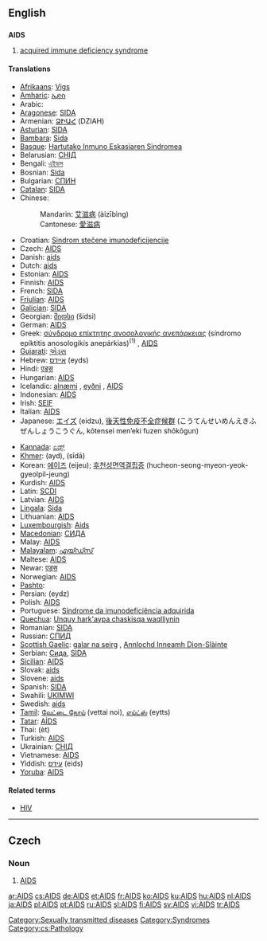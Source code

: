 {{see|aids}}
==English==
{{wikipedia}}

==={{acronym}}===
'''AIDS'''

# {{disease}} [[acquired immune deficiency syndrome]]

====Translations====
{{trans-top|acquired immune deficiency syndrome}}
* [[Afrikaans]]: [[Vigs]]
* [[Amharic]]: [[ኤድስ]]
* Arabic: {{ARchar|[[متلازمة نقص المناعة المكتسبة]]}} {{f}}
* [[Aragonese]]: [[SIDA]]
* Armenian: [[ՁԻԱՀ]] (DZIAH)
* [[Asturian]]: [[SIDA]]
* [[Bambara]]: [[Sida]]
* [[Basque]]: [[Hartutako Inmuno Eskasiaren Sindromea]]
* Belarusian: [[СНІД]]
* Bengali: [[এইডস]]
* Bosnian: [[Sida]]
* Bulgarian: [[СПИН]]
* [[Catalan]]: [[SIDA]] {{m}}
* Chinese:
*: Mandarin: [[艾滋病]] (àizībìng) <!-- for full name see [[acquired immune deficiency syndrome]]-->
*: Cantonese: [[愛滋病]]
* Croatian: [[Sindrom stečene imunodeficijencije]] {{m}}
* Czech: [[#Czech|AIDS]]
* Danish: [[aids]]
* Dutch: [[aids]] {{m}}
* Estonian: [[#Estonian|AIDS]]
* Finnish: [[AIDS#Finnish|AIDS]]
* French: [[SIDA]] {{m}}
* [[Friulian]]: [[#Friulian|AIDS]]
* [[Galician]]: [[SIDA]]
* Georgian: [[შიდსი]] (šidsi)
* German: [[AIDS#German|AIDS]]
* Greek: [[σύνδρομο επίκτητης ανοσολογικής ανεπάρκειας]] (síndromo epíktitis anosologikís anepárkias)<sup>(1)</sup> {{n}}, [[AIDS#Greek|AIDS]] {{n}}
* [[Gujarati]]: [[એડ્સ]]
* Hebrew: [[איידס]] (eyds)
* Hindi: [[एड्स]]
* Hungarian: [[#Humgarian|AIDS]]
* Icelandic: [[alnæmi]] {{n}}, [[eyðni]] {{f}}, [[AIDS#Icelandic|AIDS]] {{n}}
* Indonesian: [[#Indonesian|AIDS]]
* Irish: [[SEIF]]
* Italian: [[AIDS#Italian|AIDS]]
* Japanese: [[エイズ]] (eidzu), [[後天性免疫不全症候群]] (こうてんせいめんえきふぜんしょうこうぐん, kōtensei men’eki fuzen shōkōgun)
{{trans-mid}}
* [[Kannada]]: [[ಏಡ್ಸ್]]
* [[Khmer]]: {{KMchar|[[អេដស៍]]}} (ayd), {{KMchar|[[ស៊ីដា]]}} (sīdā)
* Korean: [[에이즈]] (eijeu); [[후천성면역결핍증]] (hucheon-seong-myeon-yeok-gyeolpil-jeung)
* Kurdish: [[#Kurdish|AIDS]]
* Latin: [[SCDI]]
* Latvian: [[#Latvian|AIDS]]
* [[Lingala]]: [[Sida]]
* Lithuanian: [[#Lithuanian|AIDS]]
* [[Luxembourgish]]: [[Aids]]
* [[Macedonian]]: [[СИДА]]
* Malay: [[#Malay|AIDS]]
* [[Malayalam]]: [[എയ്ഡ്സ്]]
* Maltese: [[#Maltese|AIDS]]
* Newar: [[एड्स]]
* Norwegian: [[#Norwegian|AIDS]]
* [[Pashto]]: {{PSchar|[[اېډز]]}}
* Persian: {{FAchar|[[ایدز]]}} (eydz)
* Polish: [[AIDS#Polish|AIDS]] {{m}}
* Portuguese: [[Síndrome da imunodeficiência adquirida]] {{f}}
* [[Quechua]]: [[Unquy hark'aypa chaskisqa waqlliynin]]
* Romanian: [[SIDA]] {{f}}
* Russian: [[СПИД]] {{m}}
* [[Scottish Gaelic]]: [[galar na seirg]] {{m}}, [[Annlochd Inneamh Dìon-Slàinte]] {{f}}
* Serbian: [[Сида]], [[SIDA]]
* [[Sicilian]]: [[#Sicilian|AIDS]]
* Slovak: [[aids]]
* Slovene: [[aids]]
* Spanish: [[SIDA]] {{m}}
* Swahili: [[UKIMWI]]
* Swedish: [[aids]]
* [[Tamil]]: [[வேட்டை நோய்]] (vettai noi), [[எய்ட்ஸ்]] (eytts)
* [[Tatar]]: [[AİDS]]
* Thai: {{THchar|[[เอดส์]]}} (èt)
* Turkish: [[#Turkish|AIDS]]
* Ukrainian: [[СНІД]]
* Vietnamese: [[#Vietnamese|AIDS]]
* Yiddish: [[עידס]] (eids)
* [[Yoruba]]: [[#Yoruba|AIDS]]
{{trans-bottom}}

====Related terms====
* [[HIV]]

[[Category:Sexually transmitted diseases]]
[[Category:Syndromes]]

----

==Czech==

===Noun===
{{cs-noun}}

# [[#English|AIDS]]

[[Category:cs:Pathology]]

[[ar:AIDS]]
[[cs:AIDS]]
[[de:AIDS]]
[[et:AIDS]]
[[fr:AIDS]]
[[ko:AIDS]]
[[ku:AIDS]]
[[hu:AIDS]]
[[nl:AIDS]]
[[ja:AIDS]]
[[pl:AIDS]]
[[pt:AIDS]]
[[ru:AIDS]]
[[sl:AIDS]]
[[fi:AIDS]]
[[sv:AIDS]]
[[vi:AIDS]]
[[tr:AIDS]]